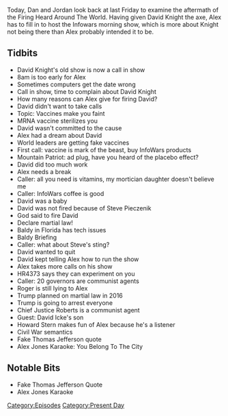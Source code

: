 {{DEFAULTSORT:
    #_EPISODE_0513:December 18, 2020
}}{{Episode
    | title           = December 18, 2020
    | caption         = [https://knowledgefight.libsyn.com/513-december-18-2020 Listen to this episode on Libsyn]
    | episodeNumber   = 513
    | length          = 01:44:00
    | airDate         = December 21, 2020
    | coverageDate    = December 18, 2020
    | episodeType     = [[:Category:Present Day|Present Day]]
    | appearance      = [[David Knight]], [[Mountain Patriot]], [[Steve Pieczenik]], [[Baldy in Florida]], [[Roger Stone]], [[John Robert]], [[David Icke's son]], [[Howard Stern]]
    | oocDrop         = Gotta scare the living hell out of your kids; Caller: The covid shot is going to kill you, not turn you into a cyborg
    | previousEpisode = [[512: December 16-17, 2020]]
    | nextEpisode     = [[514: An X-Mas Report Rebuttal]]
}}

{{Stub}}

Today, Dan and Jordan look back at last Friday to examine the aftermath of the Firing Heard Around The World. Having given David Knight the axe, Alex has to fill in to host the Infowars morning show, which is more about Knight not being there than Alex probably intended it to be.

==Tidbits==

*David Knight's old show is now a call in show
*8am is too early for Alex
*Sometimes computers get the date wrong
*Call in show, time to complain about David Knight
*How many reasons can Alex give for firing David?
*David didn't want to take calls
*Topic: Vaccines make you faint
*MRNA vaccine sterilizes you
*David wasn't committed to the cause
*Alex had a dream about David
*World leaders are getting fake vaccines
*First call: vaccine is mark of the beast, buy InfoWars products
*Mountain Patriot: ad plug, have you heard of the placebo effect?
*David did too much work
*Alex needs a break
*Caller: all you need is vitamins, my mortician daughter doesn't believe me
*Caller: InfoWars coffee is good
*David was a baby
*David was not fired because of Steve Pieczenik
*God said to fire David
*Declare martial law!
*Baldy in Florida has tech issues
*Baldy Briefing
*Caller: what about Steve's sting?
*David wanted to quit
*David kept telling Alex how to run the show
*Alex takes more calls on his show
*HR4373 says they can experiment on you
*Caller: 20 governors are communist agents
*Roger is still lying to Alex
*Trump planned on martial law in 2016
*Trump is going to arrest everyone
*Chief Justice Roberts is a communist agent
*Guest: David Icke's son
*Howard Stern makes fun of Alex because he's a listener
*Civil War semantics
*Fake Thomas Jefferson quote
*Alex Jones Karaoke: You Belong To The City

==Notable Bits==

*Fake Thomas Jefferson Quote
*Alex Jones Karaoke

[[Category:Episodes]]
[[Category:Present Day]]
